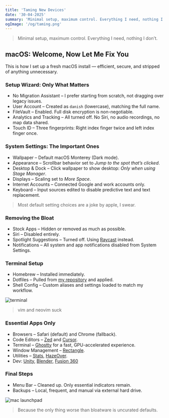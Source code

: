 ```yaml
---
title: 'Taming New Devices'
date: '30-04-2025'
summary: 'Minimal setup, maximum control. Everything I need, nothing I don’t.'
ogImage: '/og/taming.png'
---
```


> Minimal setup, maximum control. Everything I need, nothing I don’t.

## macOS: Welcome, Now Let Me Fix You

This is how I set up a fresh macOS install — efficient, secure, and stripped of anything unnecessary.

### Setup Wizard: Only What Matters

- No Migration Assistant – I prefer starting from scratch, not dragging over legacy issues.
- User Account – Created as `danish` (lowercase), matching the full name.
- FileVault – Enabled. Full disk encryption is non-negotiable.
- Analytics and Tracking – All turned off. No Siri, no audio recordings, no map data shared.
- Touch ID – Three fingerprints: Right index finger twice and left index finger once.

### System Settings: The Important Ones

- Wallpaper – Default macOS Monterey (Dark mode).
- Appearance – Scrollbar behavior set to *Jump to the spot that’s clicked*.
- Desktop & Dock – Click wallpaper to show desktop: *Only when using Stage Manager*.
- Displays – Scaling set to *More Space*.
- Internet Accounts – Connected Google and work accounts only.
- Keyboard – Input sources edited to disable predictive text and text replacement.

> Most default setting choices are a joke by apple, I swear.

### Removing the Bloat

- Stock Apps – Hidden or removed as much as possible.
- Siri – Disabled entirely.
- Spotlight Suggestions – Turned off. Using [Raycast](https://www.raycast.com) instead.
- Notifications – All system and app notifications disabled from System Settings.

### Terminal Setup

- Homebrew – Installed immediately.
- Dotfiles – Pulled from [my repository](https://github.com/dan10ish/dotfiles) and applied.
- Shell Config – Custom aliases and settings loaded to match my workflow.

![terminal](/writing-assets/terminal.png)


> vim and neovim suck

### Essential Apps Only

- Browsers – Safari (default) and Chrome (fallback).
- Code Editors – [Zed](https://zed.dev) and [Cursor](https://www.cursor.com).
- Terminal – [Ghostty](https://ghostty.org) for a fast, GPU-accelerated experience.
- Window Management – [Rectangle](https://rectangleapp.com).
- Utilities – [Stats](https://mac-stats.com), [HazeOver](https://apps.apple.com/in/app/hazeover-distraction-dimmer/id430798174?mt=12).
- Dev: [Unity](https://unity.com), [Blender](https://www.blender.org), [Fusion 360](https://www.autodesk.com/in/products/fusion-360/overview)

### Final Steps

- Menu Bar – Cleaned up. Only essential indicators remain.
- Backups – Local, frequent, and manual via external hard drive.

![mac launchpad](/writing-assets/launchpad.png)

> Because the only thing worse than bloatware is uncurated defaults.